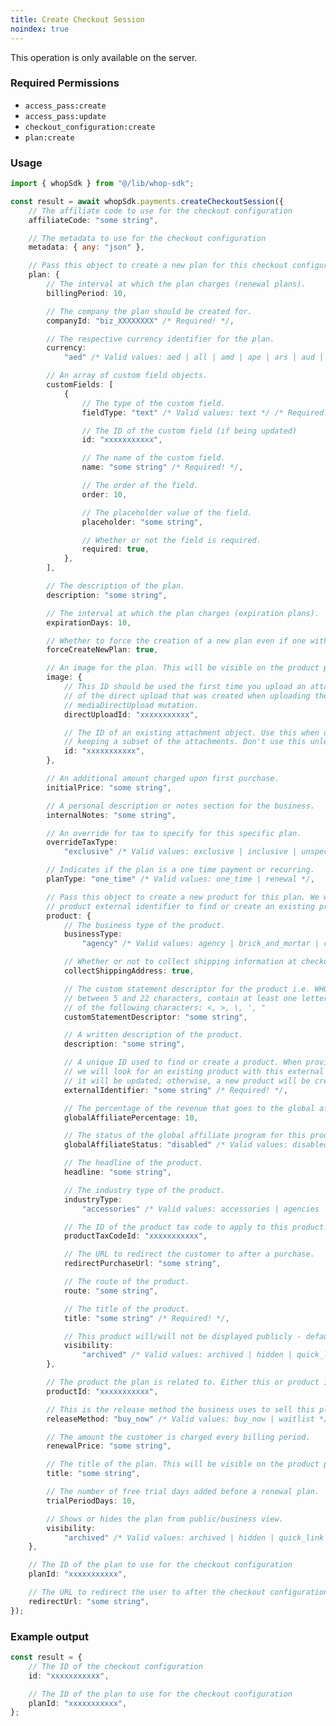 ```yaml
---
title: Create Checkout Session
noindex: true
---
```

<Note>This operation is only available on the server.</Note>

### Required Permissions
 - `access_pass:create`
 - `access_pass:update`
 - `checkout_configuration:create`
 - `plan:create`

### Usage

```typescript
import { whopSdk } from "@/lib/whop-sdk";

const result = await whopSdk.payments.createCheckoutSession({
	// The affiliate code to use for the checkout configuration
	affiliateCode: "some string",

	// The metadata to use for the checkout configuration
	metadata: { any: "json" },

	// Pass this object to create a new plan for this checkout configuration
	plan: {
		// The interval at which the plan charges (renewal plans).
		billingPeriod: 10,

		// The company the plan should be created for.
		companyId: "biz_XXXXXXXX" /* Required! */,

		// The respective currency identifier for the plan.
		currency:
			"aed" /* Valid values: aed | all | amd | ape | ars | aud | bam | bgn | bhd | bob | brl | bsd | btc | cad | chf | clp | cop | crc | czk | dkk | dop | dzd | egp | etb | eth | eur | gbp | ghs | gmd | gtq | gyd | hkd | huf | idr | ils | inr | jmd | jod | jpy | kes | khr | krw | kwd | lkr | mad | mdl | mga | mkd | mnt | mop | mur | mxn | myr | nad | ngn | nok | nzd | omr | pen | php | pkr | pln | pyg | qar | ron | rsd | rub | rwf | sar | sek | sgd | thb | tnd | try | ttd | twd | tzs | usd | uyu | uzs | vnd | xcd | xof | zar */,

		// An array of custom field objects.
		customFields: [
			{
				// The type of the custom field.
				fieldType: "text" /* Valid values: text */ /* Required! */,

				// The ID of the custom field (if being updated)
				id: "xxxxxxxxxxx",

				// The name of the custom field.
				name: "some string" /* Required! */,

				// The order of the field.
				order: 10,

				// The placeholder value of the field.
				placeholder: "some string",

				// Whether or not the field is required.
				required: true,
			},
		],

		// The description of the plan.
		description: "some string",

		// The interval at which the plan charges (expiration plans).
		expirationDays: 10,

		// Whether to force the creation of a new plan even if one with the same attributes already exists.
		forceCreateNewPlan: true,

		// An image for the plan. This will be visible on the product page to customers.
		image: {
			// This ID should be used the first time you upload an attachment. It is the ID
			// of the direct upload that was created when uploading the file to S3 via the
			// mediaDirectUpload mutation.
			directUploadId: "xxxxxxxxxxx",

			// The ID of an existing attachment object. Use this when updating a resource and
			// keeping a subset of the attachments. Don't use this unless you know what you're doing.
			id: "xxxxxxxxxxx",
		},

		// An additional amount charged upon first purchase.
		initialPrice: "some string",

		// A personal description or notes section for the business.
		internalNotes: "some string",

		// An override for tax to specify for this specific plan.
		overrideTaxType:
			"exclusive" /* Valid values: exclusive | inclusive | unspecified */,

		// Indicates if the plan is a one time payment or recurring.
		planType: "one_time" /* Valid values: one_time | renewal */,

		// Pass this object to create a new product for this plan. We will use the
		// product external identifier to find or create an existing product.
		product: {
			// The business type of the product.
			businessType:
				"agency" /* Valid values: agency | brick_and_mortar | coaching | coaching_and_courses | community | course | education_program | events | newsletter | other | paid_group | physical_products | saas | software */,

			// Whether or not to collect shipping information at checkout from the customer.
			collectShippingAddress: true,

			// The custom statement descriptor for the product i.e. WHOP*SPORTS, must be
			// between 5 and 22 characters, contain at least one letter, and not contain any
			// of the following characters: <, >, \, ', "
			customStatementDescriptor: "some string",

			// A written description of the product.
			description: "some string",

			// A unique ID used to find or create a product. When provided during creation,
			// we will look for an existing product with this external identifier — if found,
			// it will be updated; otherwise, a new product will be created.
			externalIdentifier: "some string" /* Required! */,

			// The percentage of the revenue that goes to the global affiliate program.
			globalAffiliatePercentage: 10,

			// The status of the global affiliate program for this product.
			globalAffiliateStatus: "disabled" /* Valid values: disabled | enabled */,

			// The headline of the product.
			headline: "some string",

			// The industry type of the product.
			industryType:
				"accessories" /* Valid values: accessories | agencies | ai | ai_agency | amazon_fba | auto_repair_shop | beauty_and_personal_care | bootcamps | business | careers | clipping | clipping_agency | clothing | coaching_agency | coffee_shop | concerts | convention | customer_support_agency | dating | design_agency | development_agency | ecommerce | electronics_and_gadgets | fitness | fitness_gear | food_and_beverages | gym | health_and_wellness | home_goods | home_services | hotel_lodging | kindle_book_publishing | marketing_agency | masterminds | medical_dentist_office | meetups | other | parties | personal_development | personal_finance | public_speaking | real_estate | recruiting_agency | reselling | restaurant | retail_store | sales | sales_agency | salon_spa | social_media | software | spirituality | sports_betting | supplements | trading | travel | vas | video_games | webinars */,

			// The ID of the product tax code to apply to this product.
			productTaxCodeId: "xxxxxxxxxxx",

			// The URL to redirect the customer to after a purchase.
			redirectPurchaseUrl: "some string",

			// The route of the product.
			route: "some string",

			// The title of the product.
			title: "some string" /* Required! */,

			// This product will/will not be displayed publicly - default hidden.
			visibility:
				"archived" /* Valid values: archived | hidden | quick_link | visible */,
		},

		// The product the plan is related to. Either this or product is required.
		productId: "xxxxxxxxxxx",

		// This is the release method the business uses to sell this plan.
		releaseMethod: "buy_now" /* Valid values: buy_now | waitlist */,

		// The amount the customer is charged every billing period.
		renewalPrice: "some string",

		// The title of the plan. This will be visible on the product page to customers.
		title: "some string",

		// The number of free trial days added before a renewal plan.
		trialPeriodDays: 10,

		// Shows or hides the plan from public/business view.
		visibility:
			"archived" /* Valid values: archived | hidden | quick_link | visible */,
	},

	// The ID of the plan to use for the checkout configuration
	planId: "xxxxxxxxxxx",

	// The URL to redirect the user to after the checkout configuration is created
	redirectUrl: "some string",
});

```

### Example output

```typescript
const result = {
	// The ID of the checkout configuration
	id: "xxxxxxxxxxx",

	// The ID of the plan to use for the checkout configuration
	planId: "xxxxxxxxxxx",
};

```
